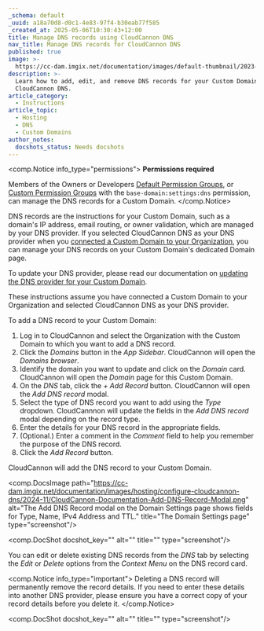 ```yaml
---
_schema: default
_uuid: a18a70d8-d0c1-4e83-97f4-b30eab77f585
_created_at: 2025-05-06T10:30:43+12:00
title: Manage DNS records using CloudCannon DNS
nav_title: Manage DNS records for CloudCannon DNS
published: true
image: >-
  https://cc-dam.imgix.net/documentation/images/default-thumbnail/2023-Q4/CloudCannon-Documentation-Thumbnail.png
description: >-
  Learn how to add, edit, and remove DNS records for your Custom Domain using
  CloudCannon DNS.
article_category:
  - Instructions
article_topic:
  - Hosting
  - DNS
  - Custom Domains
author_notes:
  docshots_status: Needs docshots
---
```

<comp.Notice info_type="permissions">
  **Permissions required**

  Members of the Owners or Developers [Default Permission Groups](/documentation/articles/what-are-default-permission-groups/), or [Custom Permission Groups](/documentation/articles/what-are-custom-permission-groups/) with the `base-domain:settings:dns` permission, can manage the DNS records for a Custom Domain.
</comp.Notice>

DNS records are the instructions for your Custom Domain, such as a domain's IP address, email routing, or owner validation, which are managed by your DNS provider. If you selected CloudCannon DNS as your DNS provider when you [connected a Custom Domain to your Organization](/documentation/articles/connect-a-custom-domain-to-your-organization/), you can manage your DNS records on your Custom Domain's dedicated Domain page.

To update your DNS provider, please read our documentation on [updating the DNS provider for your Custom Domain](/documentation/articles/update-the-dns-provider-for-your-custom-domain/).

These instructions assume you have connected a Custom Domain to your Organization and selected CloudCannon DNS as your DNS provider.

To add a DNS record to your Custom Domain:

1. Log in to CloudCannon and select the Organization with the Custom Domain to which you want to add a DNS record.
2. Click the *Domains* button in the *App Sidebar*. CloudCannon will open the *Domains browser*.
3. Identify the domain you want to update and click on the *Domain* card. CloudCannon will open the *Domain* page for this Custom Domain.
4. On the *DNS* tab, click the *\+ Add Record* button. CloudCannon will open the *Add DNS record* modal.
5. Select the type of DNS record you want to add using the *Type* dropdown. CloudCannnon will update the fields in the *Add DNS record* modal depending on the record type.
6. Enter the details for your DNS record in the appropriate fields.
7. (Optional.) Enter a comment in the *Comment* field to help you remember the purpose of the DNS record.
8. Click the *Add Record* button.

CloudCannon will add the DNS record to your Custom Domain.

<comp.DocsImage path="https://cc-dam.imgix.net/documentation/images/hosting/configure-cloudcannon-dns/2024-11/CloudCannon-Documentation-Add-DNS-Record-Modal.png" alt="The Add DNS Record modal on the Domain Settings page shows fields for Type, Name, IPv4 Address and TTL." title="The Domain Settings page" type="screenshot"/>

<comp.DocShot docshot_key="" alt="" title="" type="screenshot"/>

You can edit or delete existing DNS records from the *DNS* tab by selecting the *Edit* or *Delete* options from the *Context Menu* on the DNS record card.

<comp.Notice info_type="important">
  Deleting a DNS record will permanently remove the record details. If you need to enter these details into another DNS provider, please ensure you have a correct copy of your record details before you delete it.
</comp.Notice>

<comp.DocShot docshot_key="" alt="" title="" type="screenshot"/>